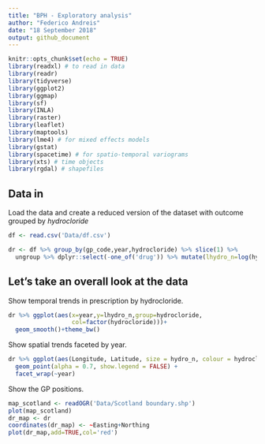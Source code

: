 ```yaml
---
title: "BPH - Exploratory analysis"
author: "Federico Andreis"
date: "18 September 2018"
output: github_document
---
```


```r
knitr::opts_chunk$set(echo = TRUE)
library(readxl) # to read in data
library(readr)
library(tidyverse)
library(ggplot2)
library(ggmap)
library(sf)
library(INLA)
library(raster)
library(leaflet)
library(maptools)
library(lme4) # for mixed effects models
library(gstat)
library(spacetime) # for spatio-temporal variograms
library(xts) # time objects
library(rgdal) # shapefiles
```

## Data in
Load the data and create a reduced version of the dataset with outcome grouped by *hydrocloride*

```r
df <- read.csv('Data/df.csv')

dr <- df %>% group_by(gp_code,year,hydrocloride) %>% slice(1) %>% 
  ungroup %>% dplyr::select(-one_of('drug')) %>% mutate(lhydro_n=log(hydro_n))
```
## Let's take an overall look at the data
Show temporal trends in prescription by hydrocloride.

```r
dr %>% ggplot(aes(x=year,y=lhydro_n,group=hydrocloride,
                  col=factor(hydrocloride)))+
  geom_smooth()+theme_bw()
```
Show spatial trends faceted by year.

```r
dr %>% ggplot(aes(Longitude, Latitude, size = hydro_n, colour = hydrocloride)) +
  geom_point(alpha = 0.7, show.legend = FALSE) +
  facet_wrap(~year)
```

Show the GP positions.
```r
map_scotland <- readOGR('Data/Scotland boundary.shp')
plot(map_scotland)
dr_map <- dr
coordinates(dr_map) <- ~Easting+Northing
plot(dr_map,add=TRUE,col='red')
```

## 

